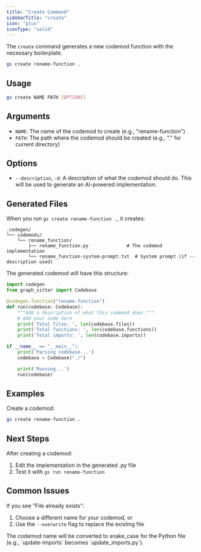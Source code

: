 ```yaml
---
title: "Create Command"
sidebarTitle: "create"
icon: "plus"
iconType: "solid"
---
```


The `create` command generates a new codemod function with the necessary boilerplate.

```bash
gs create rename-function .
```

## Usage

```bash
gs create NAME PATH [OPTIONS]
```

## Arguments

- `NAME`: The name of the codemod to create (e.g., "rename-function")
- `PATH`: The path where the codemod should be created (e.g., "." for current directory)

## Options

- `--description`, `-d`: A description of what the codemod should do. This will be used to generate an AI-powered implementation.

## Generated Files

When you run `gs create rename-function .`, it creates:

```
.codegen/
└── codemods/
    └── rename_function/
        ├── rename_function.py              # The codemod implementation
        └── rename_function-system-prompt.txt  # System prompt (if --description used)
```

The generated codemod will have this structure:

```python
import codegen
from graph_sitter import Codebase

@codegen.function("rename-function")
def run(codebase: Codebase):
    """Add a description of what this codemod does."""
    # Add your code here
    print('Total files: ', len(codebase.files))
    print('Total functions: ', len(codebase.functions))
    print('Total imports: ', len(codebase.imports))

if __name__ == "__main__":
    print('Parsing codebase...')
    codebase = Codebase("./")

    print('Running...')
    run(codebase)
```

## Examples

Create a codemod:
```bash
gs create rename-function .
```


## Next Steps

After creating a codemod:
1. Edit the implementation in the generated .py file
2. Test it with `gs run rename-function`

## Common Issues

If you see "File already exists":
1. Choose a different name for your codemod, or
2. Use the `--overwrite` flag to replace the existing file

<Note>
The codemod name will be converted to snake_case for the Python file (e.g., `update-imports` becomes `update_imports.py`).
</Note>
